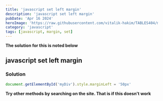 ```yaml
---
title: 'javascript set left margin'
description: 'javascript set left margin'
pubDate: 'Apr 16 2024'
heroImage: 'https://raw.githubusercontent.com/vitalik-hakim/TABLES404/main/error_b/JavaScript.png'
category: 'javascript'
tags: [javascript, margin, set]
---
```


**The solution for this is noted below**

## javascript set left margin

### Solution

```javascript
document.getElementById('myDiv').style.marginLeft = '50px'
```

**Try other methods by searching on the site. That is if this doesn't work**

